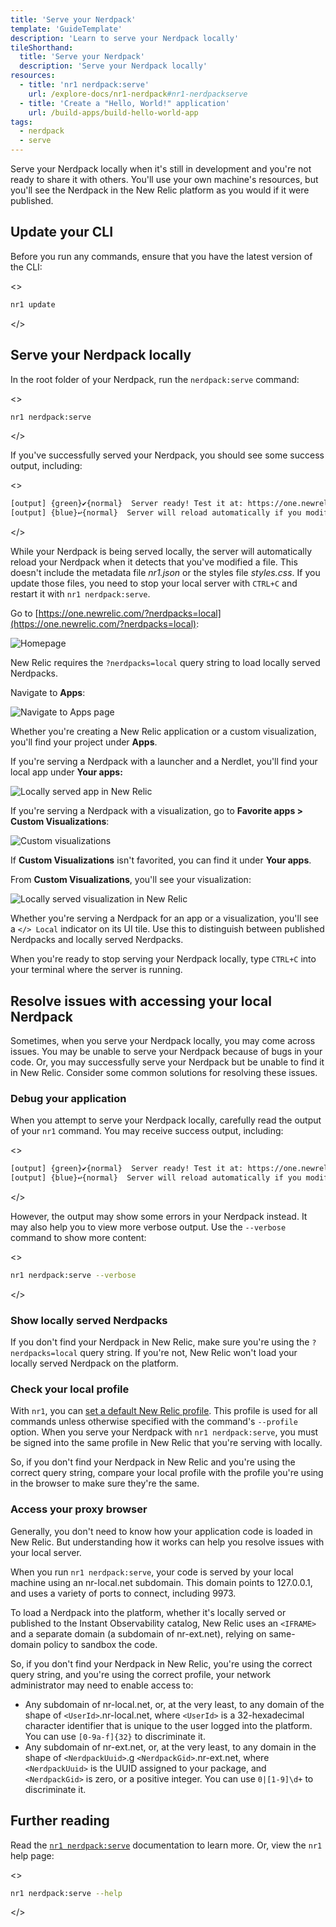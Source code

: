 ```yaml
---
title: 'Serve your Nerdpack'
template: 'GuideTemplate'
description: 'Learn to serve your Nerdpack locally'
tileShorthand:
  title: 'Serve your Nerdpack'
  description: 'Serve your Nerdpack locally'
resources:
  - title: 'nr1 nerdpack:serve'
    url: /explore-docs/nr1-nerdpack#nr1-nerdpackserve
  - title: 'Create a "Hello, World!" application'
    url: /build-apps/build-hello-world-app
tags:
  - nerdpack
  - serve
---
```


<Intro>

Serve your Nerdpack locally when it's still in development and you're not ready to share it with others. You'll use your own machine's resources, but you'll see the Nerdpack in the New Relic platform as you would if it were published.

</Intro>

## Update your CLI

Before you run any commands, ensure that you have the latest version of the CLI:

<>

```sh
nr1 update
```
</>

## Serve your Nerdpack locally

<Steps>

<Step>

In the root folder of your Nerdpack, run the `nerdpack:serve` command:

<>

```sh
nr1 nerdpack:serve
```
</>

If you've successfully served your Nerdpack, you should see some success output, including:

<>

```sh
[output] {green}✔{normal}  Server ready! Test it at: https://one.newrelic.com/?nerdpacks=local
[output] {blue}↩{normal}  Server will reload automatically if you modify any file!
```
</>

While your Nerdpack is being served locally, the server will automatically reload your Nerdpack when it detects that you've modified a file. This doesn't include the metadata file _nr1.json_ or the styles file _styles.css_. If you update those files, you need to stop your local server with `CTRL+C` and restart it with `nr1 nerdpack:serve`.

</Step>

<Step>

Go to [https://one.newrelic.com/?nerdpacks=local](https://one.newrelic.com/?nerdpacks=local):

![Homepage](../../../images/serve-publish-subscribe/home.png)

New Relic requires the `?nerdpacks=local` query string to load locally served Nerdpacks.

</Step>

<Step>

Navigate to **Apps**:

![Navigate to Apps page](../../../images/serve-publish-subscribe/nav-to-apps.png)

Whether you're creating a New Relic application or a custom visualization, you'll find your project under **Apps**.

</Step>

<Step>

If you're serving a Nerdpack with a launcher and a Nerdlet, you'll find your local app under **Your apps:**

![Locally served app in New Relic](../../../images/serve-publish-subscribe/local-app.png)

If you're serving a Nerdpack with a visualization, go to **Favorite apps > Custom Visualizations**:

![Custom visualizations](../../../images/serve-publish-subscribe/custom-viz.png)

<Callout variant="tip">

If **Custom Visualizations** isn't favorited, you can find it under **Your apps**.

</Callout>

From **Custom Visualizations**, you'll see your visualization:

![Locally served visualization in New Relic](../../../images/serve-publish-subscribe/local-visualization.png)

Whether you're serving a Nerdpack for an app or a visualization, you'll see a `</> Local` indicator on its UI tile. Use this to distinguish between published Nerdpacks and locally served Nerdpacks.

</Step>

<Step>

When you're ready to stop serving your Nerdpack locally, type `CTRL+C` into your terminal where the server is running.

</Step>

</Steps>

## Resolve issues with accessing your local Nerdpack

Sometimes, when you serve your Nerdpack locally, you may come across issues. You may be unable to serve your Nerdpack because of bugs in your code. Or, you may successfully serve your Nerdpack but be unable to find it in New Relic. Consider some common solutions for resolving these issues.

### Debug your application

When you attempt to serve your Nerdpack locally, carefully read the output of your `nr1` command. You may receive success output, including:

<>

```sh
[output] {green}✔{normal}  Server ready! Test it at: https://one.newrelic.com/?nerdpacks=local
[output] {blue}↩{normal}  Server will reload automatically if you modify any file!
```
</>

However, the output may show some errors in your Nerdpack instead. It may also help you to view more verbose output. Use the `--verbose` command to show more content:

<>

```sh
nr1 nerdpack:serve --verbose
```
</>

### Show locally served Nerdpacks

If you don't find your Nerdpack in New Relic, make sure you're using the `?nerdpacks=local` query string. If you're not, New Relic won't load your locally served Nerdpack on the platform.

### Check your local profile

With `nr1`, you can [set a default New Relic profile](/explore-docs/nr1-common#nr1-profiles). This profile is used for all commands unless otherwise specified with the command's `--profile` option. When you serve your Nerdpack with `nr1 nerdpack:serve`, you must be signed into the same profile in New Relic that you're serving with locally.

So, if you don't find your Nerdpack in New Relic and you're using the correct query string, compare your local profile with the profile you're using in the browser to make sure they're the same.

### Access your proxy browser

Generally, you don't need to know how your application code is loaded in New Relic. But understanding how it works can help you resolve issues with your local server.

When you run `nr1 nerdpack:serve`, your code is served by your local machine using an nr-local.net subdomain. This domain points to 127.0.0.1, and uses a variety of ports to connect, including 9973.

To load a Nerdpack into the platform, whether it's locally served or published to the Instant Observability catalog, New Relic uses an `<IFRAME>` and a separate domain (a subdomain of nr-ext.net), relying on same-domain policy to sandbox the code.

So, if you don't find your Nerdpack in New Relic, you're using the correct query string, and you're using the correct profile, your network administrator may need to enable access to:

- Any subdomain of nr-local.net, or, at the very least, to any domain of the shape of `<UserId>`.nr-local.net, where `<UserId>` is a 32-hexadecimal character identifier that is unique to the user logged into the platform. You can use `[0-9a-f]{32}` to discriminate it.
- Any subdomain of nr-ext.net, or, at the very least, to any domain in the shape of `<NerdpackUuid>`.g `<NerdpackGid>`.nr-ext.net, where `<NerdpackUuid>` is the UUID assigned to your package, and `<NerdpackGid>` is zero, or a positive integer. You can use `0|[1-9]\d+` to discriminate it.

## Further reading

Read the [`nr1 nerdpack:serve`](/explore-docs/nr1-nerdpack#nr1-nerdpackserve) documentation to learn more. Or, view the `nr1` help page:

<>

```sh
nr1 nerdpack:serve --help
```
</>
